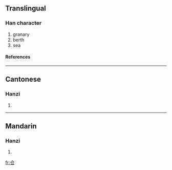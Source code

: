 {{see|倉}}

==Translingual==
===Han character===
{{Han char|rad=人|as=02|sn=4|four=|canj=人尸山 (OSU)}}
# granary
# berth
# sea
====References====
{{Han ref|kx=0092.051|hdz=10105.060|uh=4ED3|ud=20179}}
----
==Cantonese==
===Hanzi===
{{yue-hanzi|jyut=|y=chong1}}
# {{defn|Cantonese}}
----
==Mandarin==
===Hanzi===
{{cmn-hanzi|tra=倉|pin=[[cāng]] (cang1)|wg=ts'ang<sup>1</sup>}}
# {{defn|Mandarin}}




[[fr:仓]]